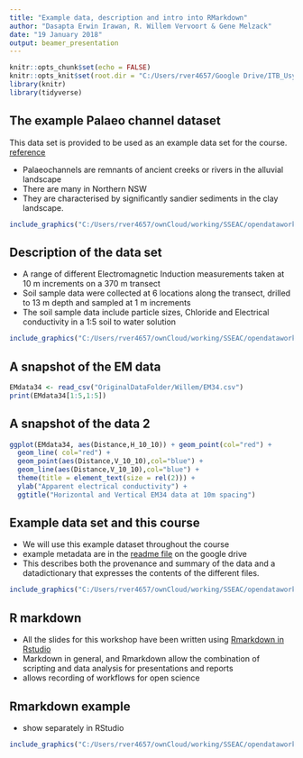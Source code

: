 ```yaml
---
title: "Example data, description and intro into RMarkdown"
author: "Dasapta Erwin Irawan, R. Willem Vervoort & Gene Melzack"
date: "19 January 2018"
output: beamer_presentation
---
```


```r
knitr::opts_chunk$set(echo = FALSE)
knitr::opts_knit$set(root.dir = "C:/Users/rver4657/Google Drive/ITB_Usyd_Project2017/workshop_opendata")
library(knitr)
library(tidyverse)
```

## The example Palaeo channel dataset

This data set is provided to be used as an example data set for the course. 
[reference](http://www.publish.csiro.au/sr/sr05037)

* Palaeochannels are remnants of ancient creeks or rivers in the alluvial landscape
* There are many in Northern NSW
* They are characterised by significantly sandier sediments in the clay landscape.

```r
include_graphics("C:/Users/rver4657/ownCloud/working/SSEAC/opendataworkshop2017/slides/images/PalaeoChannel.jpg")
```


## Description of the data set

* A range of different Electromagnetic Induction measurements taken at 10 m increments on a 370 m transect  
* Soil sample data were collected at 6 locations along the transect, drilled to 13 m depth and sampled at 1 m increments  
* The soil sample data include particle sizes, Chloride and Electrical conductivity in a 1:5 soil to water solution  

```r
include_graphics("C:/Users/rver4657/ownCloud/working/SSEAC/opendataworkshop2017/slides/images/PalaeoFig2.jpeg")
```

## A snapshot of the EM data

```r

EMdata34 <- read_csv("OriginalDataFolder/Willem/EM34.csv")
print(EMdata34[1:5,1:5])
```


## A snapshot of the data 2

```r
ggplot(EMdata34, aes(Distance,H_10_10)) + geom_point(col="red") +
  geom_line( col="red") +
  geom_point(aes(Distance,V_10_10),col="blue") +
  geom_line(aes(Distance,V_10_10),col="blue") +
  theme(title = element_text(size = rel(2))) +
  ylab("Apparent electrical conductivity") +
  ggtitle("Horizontal and Vertical EM34 data at 10m spacing")
```

## Example data set and this course

* We will use this example dataset throughout the course
* example metadata are in the [readme file](https://drive.google.com/open?id=1h9jI_ez6YecU-m20wb-ji-NgzrRPkzel) on the google drive  
* This describes both the provenance and summary of the data and a datadictionary that expresses the contents of the different files. 
```r
include_graphics("C:/Users/rver4657/ownCloud/working/SSEAC/opendataworkshop2017/slides/images/palaeometadata.jpeg")
```


## R markdown

* All the slides for this workshop have been written using [Rmarkdown in Rstudio](http://rmarkdown.rstudio.com/)
* Markdown in general, and Rmarkdown allow the combination of scripting and data analysis for presentations and reports
* allows recording of workflows for open science

## Rmarkdown example

* show separately in RStudio
```r
include_graphics("C:/Users/rver4657/ownCloud/working/SSEAC/opendataworkshop2017/slides/images/rmarkdown.jpeg")
```


